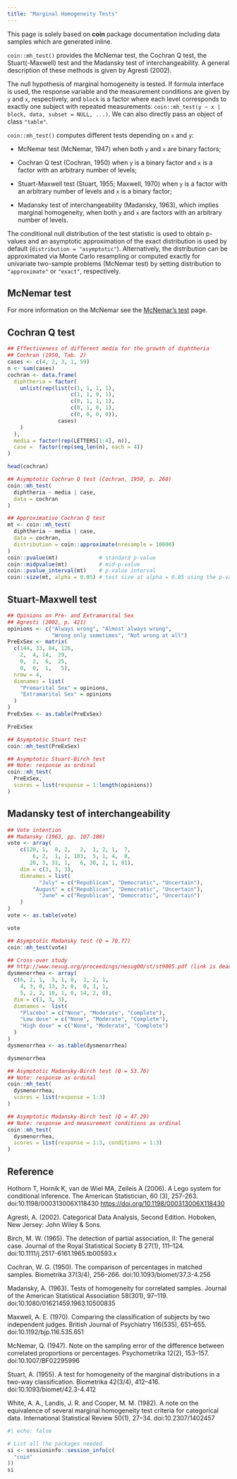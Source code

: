 ```yaml
---
title: "Marginal Homogeneity Tests"
---
```


This page is solely based on **coin** package documentation including data samples which are generated inline.

`coin::mh_test()` provides the McNemar test, the Cochran Q test, the Stuart(-Maxwell) test and the Madansky test of interchangeability. A general description of these methods is given by Agresti (2002).

The null hypothesis of marginal homogeneity is tested. If formula interface is used, the response variable and the measurement conditions are given by `y` and `x`, respectively, and `block` is a factor where each level corresponds to exactly one subject with repeated measurements: `coin::mh_test(y ~ x | block, data, subset = NULL, ...)`. We can also directly pass an object of class `"table"`.

`coin::mh_test()` computes different tests depending on `x` and `y`:

-   McNemar test (McNemar, 1947) when both `y` and `x` are binary factors;

-   Cochran Q test (Cochran, 1950) when `y` is a binary factor and `x` is a factor with an arbitrary number of levels;

-   Stuart-Maxwell test (Stuart, 1955; Maxwell, 1970) when `y` is a factor with an arbitrary number of levels and `x` is a binary factor;

-   Madansky test of interchangeability (Madansky, 1963), which implies marginal homogeneity, when both `y` and `x` are factors with an arbitrary number of levels.

The conditional null distribution of the test statistic is used to obtain p-values and an asymptotic approximation of the exact distribution is used by default (`distribution = "asymptotic"`). Alternatively, the distribution can be approximated via Monte Carlo resampling or computed exactly for univariate two-sample problems (McNemar test) by setting distribution to `"approximate"` or `"exact"`, respectively.

## McNemar test

For more information on the McNemar see the [McNemar’s test](https://psiaims.github.io/CAMIS/R/r_mcnemar.html) page.


## Cochran Q test

```r
## Effectiveness of different media for the growth of diphtheria
## Cochran (1950, Tab. 2)
cases <- c(4, 2, 3, 1, 59)
n <- sum(cases)
cochran <- data.frame(
  diphtheria = factor(
    unlist(rep(list(c(1, 1, 1, 1),
                    c(1, 1, 0, 1),
                    c(0, 1, 1, 1),
                    c(0, 1, 0, 1),
                    c(0, 0, 0, 0)),
                cases)
    )
  ),
  media = factor(rep(LETTERS[1:4], n)),
  case =  factor(rep(seq_len(n), each = 4))
)

head(cochran)

## Asymptotic Cochran Q test (Cochran, 1950, p. 260)
coin::mh_test(
  diphtheria ~ media | case, 
  data = cochran
) 

## Approximative Cochran Q test
mt <- coin::mh_test(
  diphtheria ~ media | case, 
  data = cochran,
  distribution = coin::approximate(nresample = 10000)
)
coin::pvalue(mt)             # standard p-value
coin::midpvalue(mt)          # mid-p-value
coin::pvalue_interval(mt)    # p-value interval
coin::size(mt, alpha = 0.05) # test size at alpha = 0.05 using the p-value
```

## Stuart-Maxwell test

```r
## Opinions on Pre- and Extramarital Sex
## Agresti (2002, p. 421)
opinions <- c("Always wrong", "Almost always wrong",
              "Wrong only sometimes", "Not wrong at all")
PreExSex <- matrix(
  c(144, 33, 84, 126,
    2,  4, 14,  29,
    0,  2,  6,  25,
    0,  0,  1,   5),
  nrow = 4,
  dimnames = list(
    "Premarital Sex" = opinions,
    "Extramarital Sex" = opinions
  )
)
PreExSex <- as.table(PreExSex)

PreExSex

## Asymptotic Stuart test
coin::mh_test(PreExSex)

## Asymptotic Stuart-Birch test
## Note: response as ordinal
coin::mh_test(
  PreExSex, 
  scores = list(response = 1:length(opinions))
)
```

## Madansky test of interchangeability

```r
## Vote intention
## Madansky (1963, pp. 107-108)
vote <- array(
    c(120, 1,  8, 2,   2,  1, 2, 1,  7,
        6, 2,  1, 1, 103,  5, 1, 4,  8,
       20, 3, 31, 1,   6, 30, 2, 1, 81),
    dim = c(3, 3, 3),
    dimnames = list(
          "July" = c("Republican", "Democratic", "Uncertain"),
        "August" = c("Republican", "Democratic", "Uncertain"),
          "June" = c("Republican", "Democratic", "Uncertain")
    )
)
vote <- as.table(vote)

vote

## Asymptotic Madansky test (Q = 70.77)
coin::mh_test(vote)

## Cross-over study
## http://www.nesug.org/proceedings/nesug00/st/st9005.pdf (link is dead now)
dysmenorrhea <- array(
  c(6, 2, 1,  3, 1, 0,  1, 2, 1,
    4, 3, 0, 13, 3, 0,  8, 1, 1,
    5, 2, 2, 10, 1, 0, 14, 2, 0),
  dim = c(3, 3, 3),
  dimnames =  list(
    "Placebo" = c("None", "Moderate", "Complete"),
    "Low dose" = c("None", "Moderate", "Complete"),
    "High dose" = c("None", "Moderate", "Complete")
  )
)
dysmenorrhea <- as.table(dysmenorrhea)

dysmenorrhea

## Asymptotic Madansky-Birch test (Q = 53.76)
## Note: response as ordinal
coin::mh_test(
  dysmenorrhea, 
  scores = list(response = 1:3)
)

## Asymptotic Madansky-Birch test (Q = 47.29)
## Note: response and measurement conditions as ordinal
coin::mh_test(
  dysmenorrhea, 
  scores = list(response = 1:3, conditions = 1:3)
)
```

## Reference

Hothorn T, Hornik K, van de Wiel MA, Zeileis A (2006). A Lego system for conditional inference. The American Statistician, 60 (3), 257-263. doi:10.1198/000313006X118430 <https://doi.org/10.1198/000313006X118430>

Agresti, A. (2002). Categorical Data Analysis, Second Edition. Hoboken, New Jersey: John Wiley & Sons.

Birch, M. W. (1965). The detection of partial association, II: The general case. Journal of the Royal Statistical Society B 27(1), 111–124. doi:10.1111/j.2517-6161.1965.tb00593.x

Cochran, W. G. (1950). The comparison of percentages in matched samples. Biometrika 37(3/4), 256–266. doi:10.1093/biomet/37.3-4.256

Madansky, A. (1963). Tests of homogeneity for correlated samples. Journal of the American Statistical Association 58(301), 97–119. doi:10.1080/01621459.1963.10500835

Maxwell, A. E. (1970). Comparing the classification of subjects by two independent judges. British Journal of Psychiatry 116(535), 651–655. doi:10.1192/bjp.116.535.651

McNemar, Q. (1947). Note on the sampling error of the difference between correlated proportions or percentages. Psychometrika 12(2), 153–157. doi:10.1007/BF02295996

Stuart, A. (1955). A test for homogeneity of the marginal distributions in a two-way classification. Biometrika 42(3/4), 412–416. doi:10.1093/biomet/42.3-4.412

White, A. A., Landis, J. R. and Cooper, M. M. (1982). A note on the equivalence of several marginal homogeneity test criteria for categorical data. International Statistical Review 50(1), 27–34. doi:10.2307/1402457

::: {.callout-note collapse="true" title="Session Info"}
```r
#| echo: false

# List all the packages needed 
si <- sessioninfo::session_info(c(
  "coin"
))
si
```
:::
